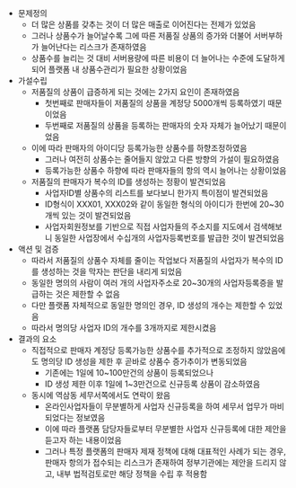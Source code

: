 - 문제정의
    - 더 많은 상품를 갖추는 것이 더 많은 매출로 이어진다는 전제가 있었음
    - 그러나 상품수가 늘어날수록 그에 따른 저품질 상품의 증가와 더불어 서버부하가 늘어난다는 리스크가 존재하였음
    - 상품수를 늘리는 것 대비 서버용량에 따른 비용이 더 늘어나는 수준에 도달하게 되어 플랫폼 내 상품수관리가 필요한 상황이었음
- 가설수립
    - 저품질의 상품이 급증하게 되는 것에는 2가지 요인이 존재하였음
        - 첫번째로 판매자들이 저품질의 상품을 계정당 5000개씩 등록하였기 때문이었음
        - 두번째로 저품질의 상품을 등록하는 판매자의 숫자 자체가 늘어났기 때문이었음
    - 이에 따라 판매자의 아이디당 등록가능한 상품수를 하향조정하였음
        - 그러나 여전히 상품수는 줄어들지 않았고 다른 방향의 가설이 필요하였음
        - 등록가능한 상품수 하향에 따라 판매자들의 항의 역시 늘어나는 상황이었음
    - 저품질의 판매자가 복수의 ID를 생성하는 정황이 발견되었음
        - 사업자ID별 상품수의 리스트를 보다보니 한가지 특이점이 발견되었음
        - ID형식이 XXX01, XXX02와 같이 동일한 형식의 아이디가 한번에 20~30개씩 있는 것이 발견되었음
        - 사업자회원정보를 기반으로 직접 사업자들의 주소지를 지도에서 검색해보니 동일한 사업장에서 수십개의 사업자등록번호를 발급한 것이 발견되었음
- 액션 및 검증
    - 따라서 저품질의 상품수 자체를 줄이는 작업보다 저품질의 사업자가 복수의 ID를 생성하는 것을 막자는 판단을 내리게 되었음
    - 동일한 명의의 사람이 여러 개의 사업자주소로 20~30개의 사업자등록증을 발급하는 것은 제한할 수 없음
    - 다만 플랫폼 자체적으로 동일한 명의인 경우, ID 생성의 개수는 제한할 수 있었음
    - 따라서 명의당 사업자 ID의 개수를 3개까지로 제한시켰음
- 결과의 요소
    - 직접적으로 판매자 계정당 등록가능한 상품수를 추가적으로 조정하지 않았음에도 명의당 ID 생성을 제한 후 곧바로 상품수 증가추이가 변동되었음
        - 기존에는 1일에 10~100만건의 상품이 등록되었으나
        - ID 생성 제한 이후 1일에 1~3만건으로 신규등록 상품이 감소하였음
    - 동시에 역삼동 세무서쪽에서도 연락이 왔음
        - 온라인사업자들이 무분별하게 사업자 신규등록을 하여 세무서 업무가 마비되었다는 정보였음
        - 이에 따라 플랫폼 담당자들로부터 무분별한 사업자 신규등록에 대한 제안을 듣고자 하는 내용이었음
        - 그러나 특정 플랫폼의 판매자 제재 정책에 대해 대표적인 사례가 되는 경우, 판매자 항의가 접수되는 리스크가 존재하여 정부기관에는 제안을 드리지 않고, 내부 법적검토로만 해당 정책을 수립 후 적용함